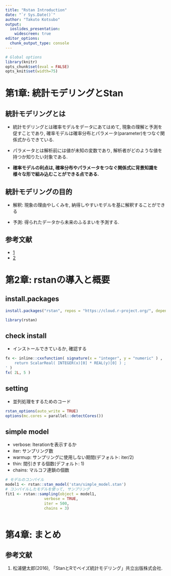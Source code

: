 ```yaml
---
title: "Rstan Introduction"
date: "`r Sys.Date()`"
author: "Takuto Kotsubo"
output:
  ioslides_presentation:
    widescreen: true
editor_options: 
  chunk_output_type: console
---
```


```r
# Global options
library(knitr)
opts_chunk$set(eval = FALSE)
opts_knit$set(width=75)
```

# 第1章: 統計モデリングとStan

## 統計モデリングとは

- 統計モデリングとは確率モデルをデータにあてはめて, 現象の理解と予測を促すことであり, 確率モデルは確率分布とパラメータ(parameter)をつなぐ関係式からできている.

- パラメータとは解析前には値が未知の変数であり, 解析者がどのような値を持つか知りたい対象である.

- **確率モデルの利点は, 確率分布やパラメータをつなぐ関係式に背景知識を様々な形で組み込むことができる点である.**

## 統計モデリングの目的

- 解釈: 現象の理由やしくみを, 納得しやすいモデルを基に解釈することができる

- 予測: 得られたデータから未来のふるまいを予測する. 

## 参考文献

- [1](https://rpubs.com/piroyoung/stan01)
- [2](https://logics-of-blue.com/stanによるベイズ推定の基礎/)

# 第2章: rstanの導入と概要

## install.packages

```r
install.packages("rstan", repos = "https://cloud.r-project.org/", dependencies=TRUE)
```

```r
library(rstan)
```

## check install

- インストールできているか, 確認する

```r
fx <- inline::cxxfunction( signature(x = "integer", y = "numeric" ) , '
    return ScalarReal( INTEGER(x)[0] * REAL(y)[0] ) ;
' )
fx( 2L, 5 ) 
```

## setting

- 並列処理をするためのコード

```r
rstan_options(auto_write = TRUE)
options(mc.cores = parallel::detectCores())
```

## simple model

- verbose: Iterationを表示するか
- iter: サンプリング数
- warmup: サンプリングに使用しない期間(デフォルト: iter/2)
- thin: 間引きする個数(デフォルト: 1)
- chains: マルコフ連鎖の個数

```r
# モデルのコンパイル
model1 <- rstan::stan_model('stan/simple_model.stan')
# コンパイルしたモデルを使って, サンプリング
fit1 <- rstan::sampling(object = model1,
                 verbose = TRUE, 
                 iter = 500, 
                 chains = 3)
```

```r

```

# 第4章: まとめ

## 参考文献

1. 松浦健太郎(2016), 「StanとRでベイズ統計モデリング」共立出版株式会社.
